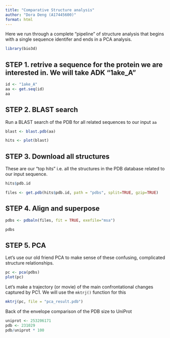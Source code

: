 ```yaml
---
title: "Comparative Structure analysis"
author: "Dora Deng (A17445600)"
format: html
---
```


Here we run through a complete "pipeline" of structure analysis that begins with a single sequence identifer and ends in a PCA analysis. 

```r
library(bio3d)
```

## STEP 1. retrive a sequence for the protein we are interested in. We will take ADK "1ake_A"

```r
id <- "1ake_A" 
aa <- get.seq(id)
aa
```

## STEP 2. BLAST search 
Run a BLAST search of the PDB for all related sequences to our input `aa`
```r
blast <- blast.pdb(aa)
```

```r
hits <- plot(blast)
```

## STEP 3. Download all structures
These are our "top hits" i.e. all the structures in the PDB database related to our input sequence. 

```r
hits$pdb.id
```

```r
files <- get.pdb(hits$pdb.id, path = "pdbs", split=TRUE, gzip=TRUE)
```

## STEP 4. Align and superpose 

```r
pdbs <- pdbaln(files, fit = TRUE, exefile="msa")

```

```r
pdbs
```

## STEP 5. PCA

Let's use our old friend PCA to make sense of these confusing, complicated structure relationships. 

```r
pc <- pca(pdbs)
plot(pc)
```

Let's make a trajectory (or movie) of the main confrontational changes captured by PC1. We will use the `mktrj()` function for this 

```r
mktrj(pc, file = "pca_result.pdb")
```

Back of the envelope comparison of the PDB size to UniProt

```r
uniprot <- 253206171
pdb <- 231029
pdb/uniprot * 100
```





